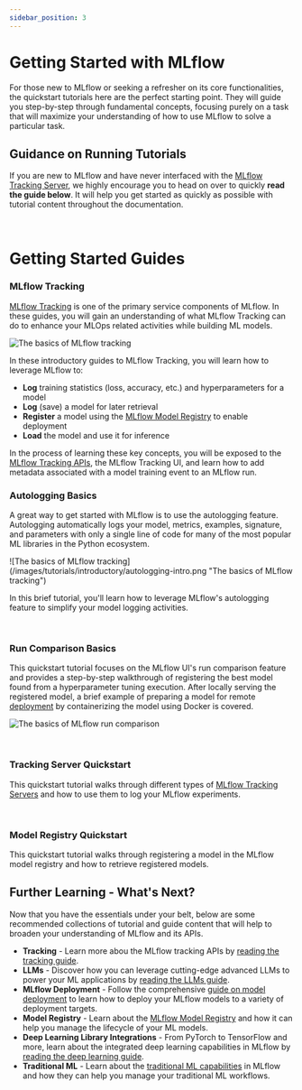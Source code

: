 ```yaml
---
sidebar_position: 3
---
```



# Getting Started with MLflow

For those new to MLflow or seeking a refresher on its core functionalities, the
quickstart tutorials here are the perfect starting point. They will guide you
step-by-step through fundamental concepts, focusing purely on a task that will maximize your understanding of
how to use MLflow to solve a particular task.

## Guidance on Running Tutorials

If you are new to MLflow and have never interfaced with the [MLflow Tracking Server](/tracking/server), we highly encourage you to head on over to quickly **read the guide below**. It
will help you get started as quickly as possible with tutorial content throughout the documentation.

<CardGroup>
  <PageCard link="/running-notebooks" headerText="Tracking Server Options" text="Learn about your options for running an MLflow Tracking Server for executing any of the guides and tutorials in the MLflow documentation" />
</CardGroup>
<br />

# Getting Started Guides

### MLflow Tracking

[MLflow Tracking](/tracking) is one of the primary service components of MLflow. In these guides, you will gain an understanding of what MLflow Tracking can do to
enhance your MLOps related activities while building ML models.

![The basics of MLflow tracking](/images/tutorials/introductory/tracking-basics.png "The basics of MLflow tracking")

In these introductory guides to MLflow Tracking, you will learn how to leverage MLflow to:

- **Log** training statistics (loss, accuracy, etc.) and hyperparameters for a model
- **Log** (save) a model for later retrieval
- **Register** a model using the [MLflow Model Registry](/model-registry) to enable deployment
- **Load** the model and use it for inference

In the process of learning these key concepts, you will be exposed to the [MLflow Tracking APIs](/tracking/tracking-api), the MLflow Tracking UI, and learn how to add metadata associated with
a model training event to an MLflow run.

<CardGroup>
  <PageCard link="/getting-started/intro-quickstart" headerText="MLFlow Tracking Quickstart Guide" text="Learn the basics of MLflow Tracking in a fast-paced guide with a focus on seeing your first model in the MLflow UI" />
  <PageCard link="/getting-started/logging-first-model" headerText="In-depth Tutorial for MLflow Tracking" text="Learn the nuances of interfacing with the MLflow Tracking Server in an in-depth tutorial" />
</CardGroup>

### Autologging Basics

A great way to get started with MLflow is to use the autologging feature. Autologging automatically logs your model, metrics, examples, signature, and parameters
with only a single line of code for many of the most popular ML libraries in the Python ecosystem.

<div class="center-div" style={{ width: "80%" }}>
  ![The basics of MLflow tracking](/images/tutorials/introductory/autologging-intro.png "The basics of MLflow tracking")
</div>

In this brief tutorial, you'll learn how to leverage MLflow's autologging feature to simplify your model logging activities.

<CardGroup>
  <PageCard link="/tracking/autolog" headerText="MLflow Autologging Quickstart" text="Get started with logging to MLflow with the high-level autologging API in a fast-paced guide" />
</CardGroup>
<br />

### Run Comparison Basics

This quickstart tutorial focuses on the MLflow UI's run comparison feature and provides a step-by-step walkthrough of registering the best model found from a
hyperparameter tuning execution. After locally serving the registered model, a brief example of preparing a model for remote [deployment](/deployment)
by containerizing the model using Docker is covered.

![The basics of MLflow run comparison](/images/tutorials/introductory/intro-run-comparison.png "The basics of MLflow run comparison")

<CardGroup>
  <PageCard link="/getting-started/quickstart-2" headerText="MLflow Run Comparison Quickstart" text="Get started with using the MLflow UI to compare runs and register a model for deployment" />
</CardGroup>
<br />

### Tracking Server Quickstart

This quickstart tutorial walks through different types of [MLflow Tracking Servers](/tracking/server) and how to use them to log
your MLflow experiments.

<CardGroup>
  <PageCard link="/getting-started/tracking-server-overview" headerText="5 Minute Tracking Server Overview" text="Learn how to log MLflow experiments with different tracking servers" />
</CardGroup>
<br />

### Model Registry Quickstart

This quickstart tutorial walks through registering a model in the MLflow model registry and how to
retrieve registered models.

<CardGroup>
  <PageCard link="/getting-started/registering-first-model/" headerText="5 Minute Model Registry Overview" text="Learn how to log MLflow models to the model registry" />
</CardGroup>

## Further Learning - What's Next?

Now that you have the essentials under your belt, below are some recommended collections of tutorial and guide content that will help to broaden your
understanding of MLflow and its APIs.

- **Tracking** - Learn more abou the MLflow tracking APIs by [reading the tracking guide](/tracking).
- **LLMs** - Discover how you can leverage cutting-edge advanced LLMs to power your ML applications by [reading the LLMs guide](/llms).
- **MLflow Deployment** - Follow the comprehensive [guide on model deployment](/deployment) to learn how to deploy your MLflow models to a variety of deployment targets.
- **Model Registry** - Learn about the [MLflow Model Registry](/model-registry) and how it can help you manage the lifecycle of your ML models.
- **Deep Learning Library Integrations** - From PyTorch to TensorFlow and more, learn about the integrated deep learning capabilities in MLflow by [reading the deep learning guide](/deep-learning).
- **Traditional ML** - Learn about the [traditional ML capabilities](/traditional-ml) in MLflow and how they can help you manage your traditional ML workflows.

